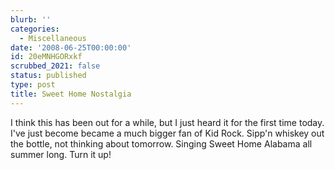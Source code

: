 ```yaml
---
blurb: ''
categories:
  - Miscellaneous
date: '2008-06-25T00:00:00'
id: 20eMNHGORxkf
scrubbed_2021: false
status: published
type: post
title: Sweet Home Nostalgia
---
```


I think this has been out for a while, but I just heard it for the
first time today. I've just become became a much bigger fan of Kid
Rock.
Sipp'n whiskey out the bottle, not thinking about tomorrow. Singing
Sweet Home Alabama all summer long. Turn it up!
